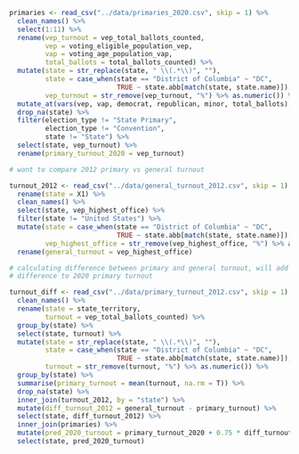 



```r

primaries <- read_csv("../data/primaries_2020.csv", skip = 1) %>% 
  clean_names() %>% 
  select(1:11) %>% 
  rename(vep_turnout = vep_total_ballots_counted,
         vep = voting_eligible_population_vep,
         vap = voting_age_population_vap,
         total_ballots = total_ballots_counted) %>% 
  mutate(state = str_replace(state, " \\(.*\\)", ""),
         state = case_when(state == "District of Columbia" ~ "DC",
                           TRUE ~ state.abb[match(state, state.name)]),
         vep_turnout = str_remove(vep_turnout, "%") %>% as.numeric()) %>% 
  mutate_at(vars(vep, vap, democrat, republican, minor, total_ballots), ~ as.numeric(gsub(',', '', .)))  %>%
  drop_na(state) %>% 
  filter(election_type != "State Primary",
         election_type != "Convention",
         state != "State") %>% 
  select(state, vep_turnout) %>% 
  rename(primary_turnout_2020 = vep_turnout)

# want to compare 2012 primary vs general turnout

turnout_2012 <- read_csv("../data/general_turnout_2012.csv", skip = 1) %>% 
  rename(state = X1) %>% 
  clean_names() %>% 
  select(state, vep_highest_office) %>% 
  filter(state != "United States") %>% 
  mutate(state = case_when(state == "District of Columbia" ~ "DC",
                           TRUE ~ state.abb[match(state, state.name)]),
         vep_highest_office = str_remove(vep_highest_office, "%") %>% as.numeric()) %>% 
  rename(general_turnout = vep_highest_office)

# calculating difference between primary and general turnout, will add
# difference to 2020 primary turnout

turnout_diff <- read_csv("../data/primary_turnout_2012.csv", skip = 1) %>% 
  clean_names() %>% 
  rename(state = state_territory,
         turnout = vep_total_ballots_counted) %>% 
  group_by(state) %>% 
  select(state, turnout) %>% 
  mutate(state = str_replace(state, " \\(.*\\)", ""),
         state = case_when(state == "District of Columbia" ~ "DC",
                           TRUE ~ state.abb[match(state, state.name)]),
         turnout = str_remove(turnout, "%") %>% as.numeric()) %>% 
  group_by(state) %>% 
  summarise(primary_turnout = mean(turnout, na.rm = T)) %>% 
  drop_na(state) %>% 
  inner_join(turnout_2012, by = "state") %>% 
  mutate(diff_turnout_2012 = general_turnout - primary_turnout) %>% 
  select(state, diff_turnout_2012) %>% 
  inner_join(primaries) %>% 
  mutate(pred_2020_turnout = primary_turnout_2020 + 0.75 * diff_turnout_2012) %>% 
  select(state, pred_2020_turnout)

```

